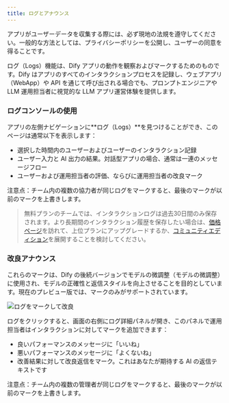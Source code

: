 ```yaml
---
title: ログとアナウンス
---
```



<Warning>
アプリがユーザーデータを収集する際には、必ず現地の法規を遵守してください。一般的な方法としては、プライバシーポリシーを公開し、ユーザーの同意を得ることです。
</Warning>

ログ（Logs）機能は、Dify アプリの動作を観察およびマークするためのものです。Dify はアプリのすべてのインタラクションプロセスを記録し、ウェブアプリ（WebApp）や API を通じて呼び出される場合でも、プロンプトエンジニアや LLM 運用担当者に視覚的な LLM アプリ運営体験を提供します。

### ログコンソールの使用

アプリの左側ナビゲーションに**ログ（Logs）**を見つけることができ、このページは通常以下を表示します：

* 選択した時間内のユーザーおよびユーザーのインタラクション記録
* ユーザー入力と AI 出力の結果。対話型アプリの場合、通常は一連のメッセージフロー
* ユーザーおよび運用担当者の評価、ならびに運用担当者の改良マーク

注意点：チーム内の複数の協力者が同じログをマークすると、最後のマークが以前のマークを上書きします。

> 無料プランのチームでは、インタラクションログは過去30日間のみ保存されます。より長期間のインタラクション履歴を保存したい場合は、[価格ページ](https://dify.ai/pricing)を訪れて、上位プランにアップグレードするか、[コミュニティエディション](/ja-jp/getting-started/install-self-hosted/docker-compose)を展開することを検討してください。

### 改良アナウンス

<Info>
これらのマークは、Dify の後続バージョンでモデルの微調整（モデルの微調整）に使用され、モデルの正確性と返信スタイルを向上させることを目的としています。現在のプレビュー版では、マークのみがサポートされています。
</Info>

![ログをマークして改良](https://assets-docs.dify.ai/dify-enterprise-mintlify/jp/guides/annotation/a17d81cd50a6788df3bf6853cc963d0b.png)

ログをクリックすると、画面の右側にログ詳細パネルが開き、このパネルで運用担当者はインタラクションに対してマークを追加できます：

* 良いパフォーマンスのメッセージに「いいね」
* 悪いパフォーマンスのメッセージに「よくないね」
* 改善結果に対して改良返信をマーク。これはあなたが期待する AI の返信テキストです

注意点：チーム内の複数の管理者が同じログをマークすると、最後のマークが以前のマークを上書きします。